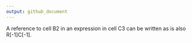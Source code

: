 ```yaml
---
output: github_document
---
```


A reference to cell B2 in an expression in cell C3 can be written as is also R[-1]C[-1].
